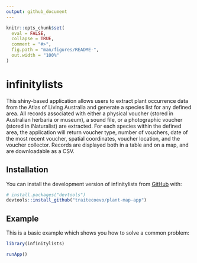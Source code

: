 ```yaml
---
output: github_document
---
```


<!-- README.md is generated from README.Rmd. Please edit that file -->

```r
knitr::opts_chunk$set(
  eval = FALSE,
  collapse = TRUE,
  comment = "#>",
  fig.path = "man/figures/README-",
  out.width = "100%"
)
```

# infinitylists

<!-- badges: start -->
<!-- badges: end -->

This shiny-based application allows users to extract plant occurrence data from the Atlas of Living Australia and generate a species list for any defined area. All records associated with either a physical voucher (stored in Australian herbaria or museum), a sound file, or a photographic voucher (stored in iNaturalist) are extracted. For each species within the defined area, the application will return voucher type, number of vouchers, date of the most recent voucher, spatial coordinates, voucher location, and the voucher collector. Records are displayed both in a table and on a map, and are downloadable as a CSV.

## Installation

You can install the development version of infinitylists from [GitHub](https://github.com/) with:

``` r
# install.packages("devtools")
devtools::install_github("traitecoevo/plant-map-app")
```

## Example

This is a basic example which shows you how to solve a common problem:

```r
library(infinitylists)

runApp()
```

